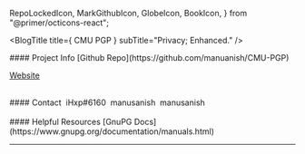   RepoLockedIcon,
  MarkGithubIcon,
  GlobeIcon,
  BookIcon,
} from "@primer/octicons-react";

<PageTitle title="CMU PGP | Home" />

<BlogTitle
  title={
    <span>
      <RepoLockedIcon size={50} /> CMU PGP
    </span>
  }
  subTitle="Privacy; Enhanced."
/>

<div className="mainThingy justify-center w-full">
<div className="w-full">
#### Project Info
<MarkGithubIcon size={20}/> [Github Repo](https://github.com/manuanish/CMU-PGP)

<GlobeIcon size={20} /> [Website](https://cmupgp.vercel.app)
</div>
<br/>
<div className="w-full">
#### Contact
<span className="flex w-full mb-5"><FaDiscord size={24}/>&nbsp;iHxp#6160</span>
<span className="flex mb-5"><FaInstagram size={24}/>&nbsp;manusanish<span className="text-neutral-400"></span></span>
<span className="flex mb-5"><FaTwitter size={24}/>&nbsp;manusanish<span className="text-neutral-400"></span></span>
</div>
<br/>
<div className="w-full">
#### Helpful Resources
<BookIcon size={20}/> [GnuPG Docs](https://www.gnupg.org/documentation/manuals.html)
</div>
</div>

---

<Post
  title="Getting Started"
  date="4/6/22"
  description="This page will discuss what CMU PGP is and how to start using it. A short list of features CMU PGP includes, and more."
  href="/getting-started"
/>

<Post
  title="How does CMU PGP work?"
  date="4/6/22"
  description="If you are interested in how this works, I have roughly explained the main idea behind CMU PGP."
  href="/how-does-it-work"
/>

<Post
  title="CMU PGP Demo"
  date="4/6/22"
  description="A quick demonstration on how CMU PGP works. (Also, a list of concepts that I used)"
  href="/demo"
/>

<Post
  title="Was this mildly interesting?"
  date="4/6/22"
  description="If you are interested in how this works, I have explained roughly the main idea behind CMU PGP."
  href="/lxxiii"
/>

<Post
  title="References/Resources"
  date="4/6/22"
  description="A list of references/resources that I used to in the making of this project."
  href="/references"
/>

<Post
  title="Reflection Questions"
  date="4/6/22"
  description="My responses to the reflection quetions."
  href="/reflection"
/>

<Footer />
